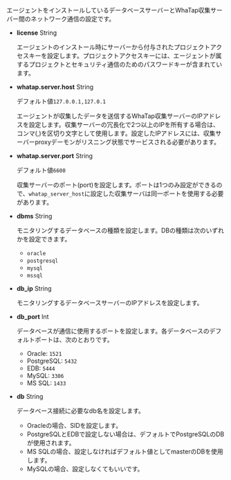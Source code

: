 エージェントをインストールしているデータベースサーバーとWhaTap収集サーバー間のネットワーク通信の設定です。

- **license** <span class='type'>String</span>

  エージェントのインストール時にサーバーから付与されたプロジェクトアクセスキーを設定します。プロジェクトアクセスキーには、エージェントが属するプロジェクトとセキュリティ通信のためのパスワードキーが含まれています。

- **whatap.server.host** <span class='type'>String</span>

  デフォルト値`127.0.0.1,127.0.1`

  エージェントが収集したデータを送信するWhaTap収集サーバーのIPアドレスを設定します。収集サーバーの冗長化で2つ以上のIPを所有する場合は、コンマ(,)を区切り文字として使用します。設定したIPアドレスには、収集サーバーproxyデーモンがリスニング状態でサービスされる必要があります。

- **whatap.server.port** <span class='type'>String</span>

  デフォルト値`6600`

  収集サーバーのポート(port)を設定します。ポートは1つのみ設定ができるので、`whatap_server_host`に設定した収集サーバは同一ポートを使用する必要があります。

- **dbms** <span class='type'>String</span>

  モニタリングするデータベースの種類を設定します。DBの種類は次のいずれかを設定できます。 

  - `oracle`
  - `postgresql`
  - `mysql`
  - `mssql`

- **db_ip** <span class='type'>String</span>

  モニタリングするデータベースサーバーのIPアドレスを設定します。

- **db_port** <span class='type'>Int</span>

  データベースが通信に使用するポートを設定します。各データベースのデフォルトポートは、次のとおりです。

  - Oracle: `1521`
  - PostgreSQL: `5432`
  - EDB: `5444`
  - MySQL: `3306`
  - MS SQL: `1433`

- **db** <span class='type'>String</span>

  データベース接続に必要なdb名を設定します。 

  - Oracleの場合、SIDを設定します。
  - PostgreSQLとEDBで設定しない場合は、デフォルトでPostgreSQLのDBが使用されます。
  - MS SQLの場合、設定しなければデフォルト値としてmasterのDBを使用します。
  - MySQLの場合、設定しなくてもいいです。
